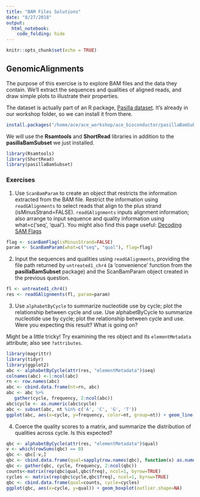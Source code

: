 ```yaml
---
title: "BAM Files Solutions"
date: "8/27/2018"
output: 
  html_notebook: 
    code_folding: hide
---
```


```r
knitr::opts_chunk$set(echo = TRUE)
```

## GenomicAlignments
The purpose of this exercise is to explore BAM files and the data they contain. We’ll extract the sequences and qualities
of aligned reads, and draw simple plots to illustrate their properties.

The dataset is actually part of an R package, [Pasilla dataset](http://bioconductor.org/packages/release/data/experiment/html/pasillaBamSubset.html).  It's already in our workshop folder, so we can install it from there.
```r
install.packages("/home/ace/ace_workshop/ace_bioconductor/pasillaBamSubset_0.18.0.tar.gz", repos=NULL)
```

We will use the **Rsamtools** and **ShortRead** libraries in addition to the **pasillaBamSubset** we just installed.
```r
library(Rsamtools)
library(ShortRead)
library(pasillaBamSubset)
```

### Exercises
1. Use `ScanBamParam` to create an object that restricts the information extracted from the BAM file. Restrict
the information using `readGAlignments` to select reads that align to the plus strand (isMinusStrand=FALSE).
`readGAlignments` inputs alignment information; also arrange to input sequence and quality information using
what=c('seq', 'qual').  You might also find this page useful: [Decoding SAM Flags](https://broadinstitute.github.io/picard/explain-flags.html)

```r
flag <- scanBamFlag(isMinusStrand=FALSE)
param <- ScanBamParam(what=c("seq", "qual"), flag=flag)
```


2. Input the sequences and qualities using `readGAlignments`, providing the file path returned by `untreated1_chr4` (a
'convenience' function from the **pasillaBamSubset** package) and the ScanBamParam object created in the previous
question.

```r
fl <- untreated1_chr4()
res <- readGAlignments(fl, param=param)
```


3. Use `alphabetByCycle` to summarize nucleotide use by cycle; plot the relationship between cycle and use.  Use alphabetByCycle to summarize nucleotide use by cycle; plot the relationship between cycle and use. Were you expecting this result? What is going on?

Might be a little tricky! Try examining the res object and its `elementMetadata` attribute; also see `?attributes`. 

```r
library(magrittr)
library(tidyr)
library(ggplot2)
abc <- alphabetByCycle(attr(res, "elementMetadata")$seq)
colnames(abc) <-1:ncol(abc)
rn <- row.names(abc)
abc <- cbind.data.frame(nt=rn, abc)
abc <- abc %>%
   gather(cycle, frequency, 2:ncol(abc))
abc$cycle <- as.numeric(abc$cycle)
abc <- subset(abc, nt %in% c('A', 'C', 'G', 'T'))
ggplot(abc, aes(x=cycle, y=frequency, color=nt, group=nt)) + geom_line()
```

4. Coerce the quality scores to a matrix, and summarize the distribution of qualities across cycle. Is this expected?
```r
qbc <- alphabetByCycle(attr(res, "elementMetadata")$qual)
v <- which(rowSums(qbc) == 0)
qbc <- qbc[-v,]
qbc <- cbind.data.frame(qual=sapply(row.names(qbc), function(x) as.numeric(charToRaw(x))), qbc)
qbc <- gather(qbc, cycle, frequency, 2:ncol(qbc))
counts<-matrix(rep(qbc$qual,qbc$freq), ncol=1, byrow=TRUE)
cycles <- matrix(rep(qbc$cycle,qbc$freq), ncol=1, byrow=TRUE)
qbc <- cbind.data.frame(qual=counts, cycle=cycles)
ggplot(qbc, aes(x=cycle, y=qual)) + geom_boxplot(outlier.shape=NA)
```

